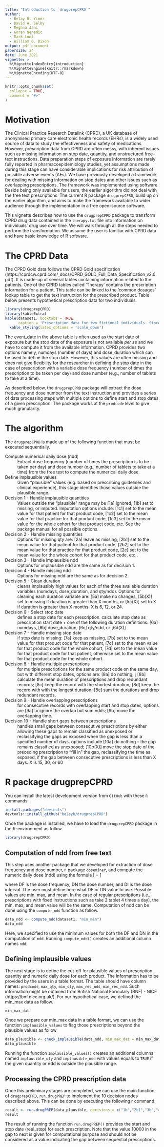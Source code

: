```yaml
---
title: "Introduction to `drugprepCPRD`"
author:
  - Belay B. Yimer
  - David A. Selby
  - Meghna Jani
  - Goran Nenadic
  - Mark Lunt
  - William G. Dixon
output: pdf_document
papersize: a4
date: June 2021
vignette: >
  %\VignetteIndexEntry{introduction}
  %\VignetteEngine{knitr::rmarkdown}
  %\VignetteEncoding{UTF-8}
---
```


```r
knitr::opts_chunk$set(
  collapse = TRUE,
  comment = "#>"
)
```

# Motivation 

The Clinical Practice Research Datalink (CPRD), a UK database of anonymised primary care electronic health records (EHRs), is a widely used source of data to study the effectiveness and safety of medications.  However, prescription data from CPRD are often messy, with inherent issues such as missing information on stop date, quantity, and unstructured free-text instructions. Data preparation steps of exposure information are rarely fully reported in pharmacoepidemiology studies, yet assumptions made during this stage can have considerable implications for risk attribution of possible adverse events (AEs). We have previously developed a framework for dealing with missing information on stop dates and other issues such as overlapping prescriptions. The framework was implemented using \textsc{Stata} software. Beside being only available for \textsc{Stata} users, the earlier algorithm did not deal with the free text prescriptions. The current R package `drugprepCPRD`, build up on the earlier algorithm, and aims to make the framework available to wider audience through the implementation in a free open-source software. 

This vignette describes how to use the `drugprepCPRD` package to transform CPRD drug data contained in the `therapy.txt` file into information on individuals’ drug use over time. We will walk through all the steps needed to perform the transformation. We assume the user is familiar with CPRD data and have basic knowledge of R software. 


# The CPRD Data  

The CPRD Gold data follows the CPRD Gold specification (https://cprdcw.cprd.com/_docs/CPRD_GOLD_Full_Data_Specification_v2.0.pdf). It is made-up of several tables containing information related to the patients. One of the CPRD tables called 'Therapy' contains the prescription information for a patient. This table can be linked to the 'common dosages' lookup table to get the text instruction for the prescribed product. Table \ref{tab:dataset1} below presents hypothetical prescription data for two individuals. 

```r
library(drugprepCPRD)
library(kableExtra)
kable(dataset1, booktabs = TRUE,
      caption = 'Prescription data for two fictional individuals. Stored in \\texttt{dataset1}') %>%
  kable_styling(latex_options = 'scale_down')
```

The event_date in the above table is often used as the start date of exposure but the stop date of the exposure is not available _per se_ and we have to compute it from the available information. CPRD provides two options namely, numdays (number of days) and dose_duration which can be used to define the stop date. However, this values are often missing and does not give flexibility for the researcher in defining the stop date in the case of prescription with a variable dose frequency (number of times the prescription to be taken per day) and dose number (e.g., number of tablets to take at a time). 

As described below, the `drugprepCPRD` package will extract the dose frequency and dose number from the text instruction and provides a series of data processing steps with multiple options to define start and stop dates of a given prescription. The package works at the `prodcode` level to give much granularity.  

# The algorithm 

The `drugprepCPRD` is made up of the following function that must be executed sequentially. 

Compute numerical daily dose (ndd)
: Extract dose frequency (number of times the prescription is to be taken per day) and dose number (e.g., number of tablets to take at a time) from the free text to compute the numerical daily dose.

Define implausible values
: Given “plausible” values (e.g. based on prescribing guidelines and clinical experience), this stage identifies those values outside the plausible range.

Decision 1 - Handle implausible quantities
: Values outside the “plausible” range may be [1a] ignored, [1b] set to missing, or imputed. Imputation options include: [1c1] set to the mean value for that  patient for that product code, [1c2] set to the mean value for that practice for that product code, [1c3] set to the mean value for the whole cohort for that product  code, etc. See the package manual for all possible options.

Decision 2 - Handle missing quantities
: Options for missing qty are: [2a] leave as missing, [2b1] set to the mean value for that patient for that product code, [2b2] set to the  mean value for that practice for that product code, [2c] set to the mean value for the whole  cohort for that product code, etc,.

Decision 3 - Handle implausible ndd
: Options for implausible ndd are the same as for decision 1.

Decision 4 - Handle missing ndd
: Options for missing ndd are the same as for decision 2.

Decision 5 - Clean duration
: cleans implausibly high values for each of the three available duration variables (numdays, dose_duration, and qty/ndd). Options for cleaning each duration variable are: [5a] make no changes, [5b(X)] set to missing if duration is greater than X months, or [5c(X)] set to X if duration is greater than X  months. X is 6, 12, or 24.

Decision 6 - Select stop date
: defines a stop date for each prescription. calculate stop date as prescription start date + one of the following duration  definitions: [6a] numdays, [6b] dose_duration, [6c] qty/ndd, or [6d(X)]

Decision 7 - Handle missing stop date
: if stop date is missing: [7a] keep as missing, [7b] set to the mean value for that  product code for that patient, [7c] set to the mean value for that product code for the whole  cohort, [7d] set to the mean value for that product code for that patient, otherwise set to the mean value for that product code for the whole cohort.

Decision 8 - Handle multiple prescriptions
: for multiple prescriptions for the same product code on the same day, but with different stop dates, options are: [8a] do nothing, ; [8b] calculate the mean duration of prescriptions and drop redundant records; [8c] keep the record with the shortest duration; [8d] keep the record with with the longest duration; [8e] sum the durations and drop redundant records.

Decision 9 - Handle overlapping prescriptions
: for consecutive records with overlapping start and stop dates, options are [9a] to ignore the overlap but sum ndds; [9b] move the overlapping time.

Decision 10 - Handle short gaps between prescriptions
: handles small gaps between consecutive prescriptions by either allowing these gaps to remain classified as unexposed or reclassifying the gaps as exposed when the gap is less than a  specified number of days. options include [10a] do nothing – the gap remains classified as unexposed; [10b(X)] move the stop date of the preceding prescription to “fill in” the gap, reclassifying the time as exposed, if the gap between consecutive prescriptions is less than X days. X is 15, 30, or 60

# R package drugprepCPRD

You can install the latest development version from `GitHub` with these `R` commands:

```r
install.packages("devtools")
devtools::install_github("belayb/drugprepCPRD")
```

Once the package is installed, we have to load the `drugprepCPRD` package in the R-environment as follow. 

```r
library(drugprepCPRD)
```

## Computation of ndd from free text 
This step uses another package that we developed for extraction of dose frequency and dose number, r-package `doseminer`, and compute the numeric daily dose (ndd) using the formula 
\[
\text{ndd} = \frac{\text{DF} \times \text{DN}}{\text{DI}}
\]

where DF is the dose frequency, DN the dose number, and DI is the dose interval. The user must define here what DF or DN value to use. Possible values are min, max, and mean. In the case of regular prescriptions (i.e., prescriptions with fixed instructions such as take 2 tablet 4 times a day), the min, max, and mean value will be the same. Computation of ndd can be done using the `compute_ndd` function as follow. 

```r
data_ndd <- compute_ndd(dataset1, "min_min")
data_ndd
```
Here, we specified to use the minimum values for both the DF and DN in the computation of `ndd`. Running `compute_ndd()` creates an additional column names `ndd`. 

## Defining implausible values

The next stage is to define the cut-off for plausible values of prescription quantity and numeric daily dose for each product. The information has to be provided by the users in a table format. The table should have column names: `prodcode`, `max_qty`, `min_qty`, `max_rec_ndd`, `min_rec_ndd`. Such information might be obtained from British National Formulary (BNF) - NICE (https://bnf.nice.org.uk/). For our hypothetical case, we defined the min_max data as follow.

```r
min_max_dat 
```

Once we prepare our min_max data in a table format, we can use the function `implausible_values` to flag those prescriptions beyond the plausible values as follow 


```r
data_plausible <- check_implausible(data_ndd, min_max_dat = min_max_dat)
data_plausible
```
Running the function `Implausible_values()` creates an additional columns named `implausible_qty` and `implausible_ndd` with values equals to `TRUE` if the given quantity or ndd is outside the plausible range. 

## Processing the CPRD prescription data 

Once this preliminary stages are completed, we can use the main function of `drugprepCPRD`, `run.drugPREP` to implement the 10 decision nodes described above. This can be done by executing the following r command. 

```r
result <- run.drugPREP(data_plausible, decisions = c("1b","2b1","3b","4b1","5b_6","6c","7a","8d","9a","10b") )
result
```
The result of running the function `run.drugPREP()` provides the start and stop date (real_stop) for each prescription. Note that the value 10000 in the gap to next is given for computational purpose and should not be considered as a value indicating the gap between sequential prescriptions. 
